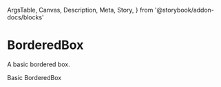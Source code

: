   ArgsTable,
  Canvas,
  Description,
  Meta,
  Story,
} from '@storybook/addon-docs/blocks'

<Meta title="Components/BorderedBox" component={BorderedBox} />

# BorderedBox

<Description>A basic bordered box.</Description>

<Canvas>
  <Story name="basic">
    <BorderedBox>Basic BorderedBox</BorderedBox>
  </Story>
</Canvas>
